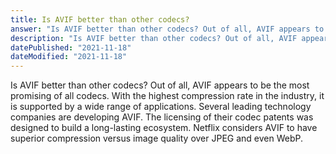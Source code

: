 ```yaml
---
title: Is AVIF better than other codecs?
answer: "Is AVIF better than other codecs? Out of all, AVIF appears to be the most promising of all codecs. With the highest compression rate in the industry, it is supported by a wide range of applications. Several leading technology companies are developing AVIF. The licensing of their codec patents was designed to build a long-lasting ecosystem. Netflix considers AVIF to have superior compression versus image quality over JPEG and even WebP."
description: "Is AVIF better than other codecs? Out of all, AVIF appears to be the most promising of all codecs. With the highest compression rate in the industry, it is supported by a wide range of applications. Several leading technology companies are developing AVIF. The licensing of their codec patents was designed to build a long-lasting ecosystem. Netflix considers AVIF to have superior compression versus image quality over JPEG and even WebP."
datePublished: "2021-11-18"
dateModified: "2021-11-18"
---
```


Is AVIF better than other codecs? Out of all, AVIF appears to be the most promising of all codecs. With the highest compression rate in the industry, it is supported by a wide range of applications. Several leading technology companies are developing AVIF. The licensing of their codec patents was designed to build a long-lasting ecosystem. Netflix considers AVIF to have superior compression versus image quality over JPEG and even WebP.
